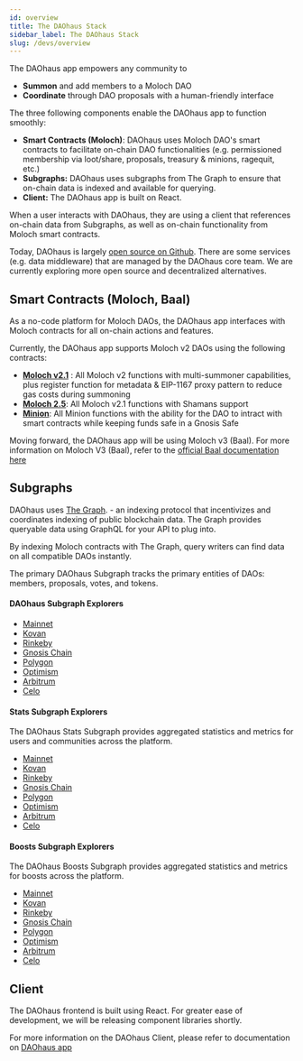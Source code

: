 ```yaml
---
id: overview
title: The DAOhaus Stack
sidebar_label: The DAOhaus Stack
slug: /devs/overview
---
```


The DAOhaus app empowers any community to 
* **Summon** and add members to a Moloch DAO
* **Coordinate** through DAO proposals with a human-friendly interface 

The three following components enable the DAOhaus app to function smoothly: 
* **Smart Contracts (Moloch)**: DAOhaus uses Moloch DAO's smart contracts to facilitate on-chain DAO functionalities (e.g. permissioned membership via loot/share, proposals, treasury & minions, ragequit, etc.) 
* **Subgraphs:** DAOhaus uses subgraphs from The Graph to ensure that on-chain data is indexed and available for querying. 
* **Client:** The DAOhaus app is built on React.

When a user interacts with DAOhaus, they are using a client that references on-chain data from Subgraphs, as well as on-chain functionality from Moloch smart contracts. 

Today, DAOhaus is largely [open source on Github](https://github.com/HausDAO/daohaus-app). There are some services (e.g. data middleware) that are managed by the DAOhaus core team. We are currently exploring more open source and decentralized alternatives. 

## Smart Contracts (Moloch, Baal) 

As a no-code platform for Moloch DAOs, the DAOhaus app interfaces with Moloch contracts for all on-chain actions and features. 

Currently, the DAOhaus app supports Moloch v2 DAOs using the following contracts: 
* [**Moloch v2.1**](https://github.com/HausDAO/Molochv2.1) : All Moloch v2 functions with multi-summoner capabilities, plus register function for metadata & EIP-1167 proxy pattern to reduce gas costs during summoning
* [**Moloch 2.5**](https://github.com/HausDAO/Moloch2.5): All Moloch v2.1 functions with Shamans support
* [**Minion**](https://github.com/HausDAO/MinionSummonerV2): All Minion functions with the ability for the DAO to intract with smart contracts while keeping funds safe in a Gnosis Safe

Moving forward, the DAOhaus app will be using Moloch v3 (Baal). For more information on Moloch V3 (Baal), refer to the [official Baal documentation here ](https://baal-docs.vercel.app/)


## Subgraphs

DAOhaus uses [The Graph](https://thegraph.com/en/).  - an indexing protocol that incentivizes and coordinates indexing of public blockchain data. The Graph provides queryable data using GraphQL for your API to plug into. 

By indexing Moloch contracts with The Graph, query writers can find data on all compatible DAOs instantly.

The primary DAOhaus Subgraph tracks the primary entities of DAOs: members, proposals, votes, and tokens.

#### DAOhaus Subgraph Explorers

-   [Mainnet](https://thegraph.com/hosted-service/subgraph/odyssy-automaton/daohaus)
-   [Kovan](https://thegraph.com/hosted-service/subgraph/odyssy-automaton/daohaus-kovan)
-   [Rinkeby](https://thegraph.com/hosted-service/subgraph/odyssy-automaton/daohaus-rinkeby)
-   [Gnosis Chain](https://thegraph.com/hosted-service/subgraph/odyssy-automaton/daohaus-xdai)
-   [Polygon](https://thegraph.com/hosted-service/subgraph/odyssy-automaton/daohaus-matic)
-   [Optimism](https://thegraph.com/hosted-service/subgraph/odyssy-automaton/daohaus-optimism)
-   [Arbitrum](https://thegraph.com/hosted-service/subgraph/odyssy-automaton/daohaus-arbitrum)
-   [Celo](https://thegraph.com/hosted-service/subgraph/odyssy-automaton/daohaus-celo)

#### Stats Subgraph Explorers

The DAOhaus Stats Subgraph provides aggregated statistics and metrics for users and communities across the platform.

-   [Mainnet](https://thegraph.com/hosted-service/subgraph/odyssy-automaton/daohaus-stats)
-   [Kovan](https://thegraph.com/hosted-service/subgraph/odyssy-automaton/daohaus-stats-kovan)
-   [Rinkeby](https://thegraph.com/hosted-service/subgraph/odyssy-automaton/daohaus-stats-rinkeby)
-   [Gnosis Chain](https://thegraph.com/hosted-service/subgraph/odyssy-automaton/daohaus-stats-xdai)
-   [Polygon](https://thegraph.com/hosted-service/subgraph/odyssy-automaton/daohaus-stats-matic)
-   [Optimism](https://thegraph.com/hosted-service/subgraph/odyssy-automaton/daohaus-stats-optimism)
-   [Arbitrum](https://thegraph.com/hosted-service/subgraph/odyssy-automaton/daohaus-stats-arbitrum)
-   [Celo](https://thegraph.com/hosted-service/subgraph/odyssy-automaton/daohaus-stats-celo)

#### Boosts Subgraph Explorers

The DAOhaus Boosts Subgraph provides aggregated statistics and metrics for boosts across the platform.

-   [Mainnet](https://thegraph.com/hosted-service/subgraph/odyssy-automaton/daohaus-boosts)
-   [Kovan](https://thegraph.com/hosted-service/subgraph/odyssy-automaton/daohaus-boosts-kovan)
-   [Rinkeby](https://thegraph.com/hosted-service/subgraph/odyssy-automaton/daohaus-boosts-rinkeby)
-   [Gnosis Chain](https://thegraph.com/hosted-service/subgraph/odyssy-automaton/daohaus-boosts-xdai)
-   [Polygon](https://thegraph.com/hosted-service/subgraph/odyssy-automaton/daohaus-boosts-matic)
-   [Optimism](https://thegraph.com/hosted-service/subgraph/odyssy-automaton/daohaus-boosts-optimism)
-   [Arbitrum](https://thegraph.com/hosted-service/subgraph/odyssy-automaton/daohaus-boosts-arbitrum)
-   [Celo](https://thegraph.com/hosted-service/subgraph/odyssy-automaton/daohaus-boosts-celo)


## Client

The DAOhaus frontend is built using React. For greater ease of development, we will be releasing component libraries shortly. 

For more information on the DAOhaus Client, please refer to documentation on [DAOhaus app](/docs/devs/app-overview)
